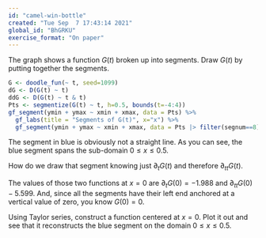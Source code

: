 ```yaml
---
id: "camel-win-bottle"
created: "Tue Sep  7 17:43:14 2021"
global_id: "BhGRKU"
exercise_format: "On paper"
---
```


The graph shows a function $G(t)$ broken up into segments. Draw $G(t)$ by putting together the segments.

```r
G <- doodle_fun(~ t, seed=1099)
dG <- D(G(t) ~ t)
ddG <- D(G(t) ~ t & t)
Pts <- segmentize(G(t) ~ t, h=0.5, bounds(t=-4:4))
gf_segment(ymin + ymax ~ xmin + xmax, data = Pts) %>%
  gf_labs(title = "Segments of G(t)", x="x") %>%
  gf_segment(ymin + ymax ~ xmin + xmax, data = Pts |> filter(segnum==8), color="blue")
```
The segment in blue is obviously not a straight line. As you can see, the blue segment spans the sub-domain $0 \leq x \leq 0.5$.

How do we draw that segment knowing just $\partial_t G(t)$ and therefore $\partial_{tt} G(t)$. 

The values of those two functions at $x=0$ are $\partial_t G(0) = -1.988$ and $\partial_{tt} G(0) - 5.599$. And, since all the segments have their left end anchored at a vertical value of zero, you know $G(0) = 0$.

Using Taylor series, construct a function centered at $x=0$. Plot it out and see that it reconstructs the blue segment on the domain $0 \leq x \leq 0.5$. 
